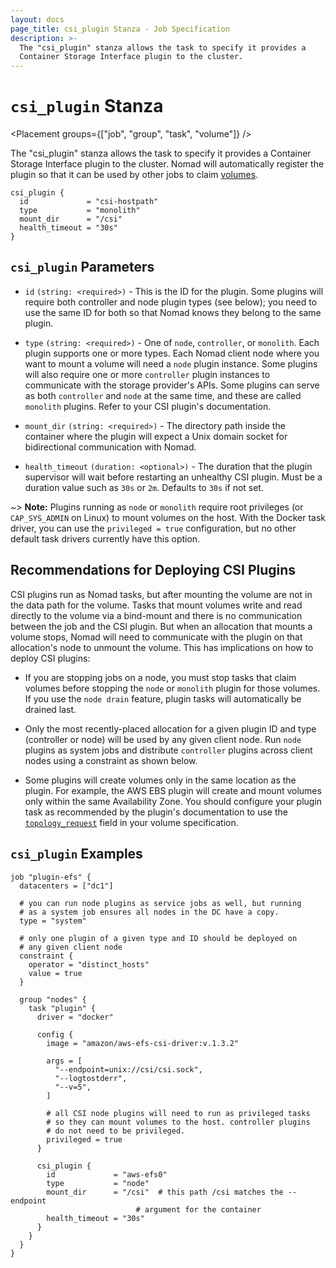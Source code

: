 ```yaml
---
layout: docs
page_title: csi_plugin Stanza - Job Specification
description: >-
  The "csi_plugin" stanza allows the task to specify it provides a
  Container Storage Interface plugin to the cluster.
---
```


# `csi_plugin` Stanza

<Placement groups={["job", "group", "task", "volume"]} />

The "csi_plugin" stanza allows the task to specify it provides a
Container Storage Interface plugin to the cluster. Nomad will
automatically register the plugin so that it can be used by other jobs
to claim [volumes][csi_volumes].

```hcl
csi_plugin {
  id             = "csi-hostpath"
  type           = "monolith"
  mount_dir      = "/csi"
  health_timeout = "30s"
}
```

## `csi_plugin` Parameters

- `id` `(string: <required>)` - This is the ID for the plugin. Some
  plugins will require both controller and node plugin types (see
  below); you need to use the same ID for both so that Nomad knows they
  belong to the same plugin.

- `type` `(string: <required>)` - One of `node`, `controller`, or
  `monolith`. Each plugin supports one or more types. Each Nomad
  client node where you want to mount a volume will need a `node`
  plugin instance. Some plugins will also require one or more
  `controller` plugin instances to communicate with the storage
  provider's APIs. Some plugins can serve as both `controller` and
  `node` at the same time, and these are called `monolith`
  plugins. Refer to your CSI plugin's documentation.

- `mount_dir` `(string: <required>)` - The directory path inside the
  container where the plugin will expect a Unix domain socket for
  bidirectional communication with Nomad.

- `health_timeout` `(duration: <optional>)` - The duration that
  the plugin supervisor will wait before restarting an unhealthy
  CSI plugin. Must be a duration value such as `30s` or `2m`.
  Defaults to `30s` if not set.

~> **Note:** Plugins running as `node` or `monolith` require root
privileges (or `CAP_SYS_ADMIN` on Linux) to mount volumes on the
host. With the Docker task driver, you can use the `privileged = true`
configuration, but no other default task drivers currently have this
option.

## Recommendations for Deploying CSI Plugins

CSI plugins run as Nomad tasks, but after mounting the volume are not in the
data path for the volume. Tasks that mount volumes write and read directly to
the volume via a bind-mount and there is no communication between the job and
the CSI plugin. But when an allocation that mounts a volume stops, Nomad will
need to communicate with the plugin on that allocation's node to unmount the
volume. This has implications on how to deploy CSI plugins:

- If you are stopping jobs on a node, you must stop tasks that claim
  volumes before stopping the `node` or `monolith` plugin for those
  volumes. If you use the `node drain` feature, plugin tasks will
  automatically be drained last.

- Only the most recently-placed allocation for a given plugin ID and
  type (controller or node) will be used by any given client node. Run
  `node` plugins as system jobs and distribute `controller` plugins
  across client nodes using a constraint as shown below.

- Some plugins will create volumes only in the same location as the
  plugin. For example, the AWS EBS plugin will create and mount
  volumes only within the same Availability Zone. You should configure
  your plugin task as recommended by the plugin's documentation to use
  the [`topology_request`] field in your volume specification.

## `csi_plugin` Examples

```hcl
job "plugin-efs" {
  datacenters = ["dc1"]

  # you can run node plugins as service jobs as well, but running
  # as a system job ensures all nodes in the DC have a copy.
  type = "system"

  # only one plugin of a given type and ID should be deployed on
  # any given client node
  constraint {
    operator = "distinct_hosts"
    value = true
  }

  group "nodes" {
    task "plugin" {
      driver = "docker"

      config {
        image = "amazon/aws-efs-csi-driver:v.1.3.2"

        args = [
          "--endpoint=unix://csi/csi.sock",
          "--logtostderr",
          "--v=5",
        ]

        # all CSI node plugins will need to run as privileged tasks
        # so they can mount volumes to the host. controller plugins
        # do not need to be privileged.
        privileged = true
      }

      csi_plugin {
        id             = "aws-efs0"
        type           = "node"
        mount_dir      = "/csi"  # this path /csi matches the --endpoint
                            # argument for the container
        health_timeout = "30s"
      }
    }
  }
}
```

[csi]: https://github.com/container-storage-interface/spec
[csi_volumes]: /docs/job-specification/volume
[system]: /docs/schedulers#system
[`topology_request`]: /docs/commands/volume/create#topology_request
